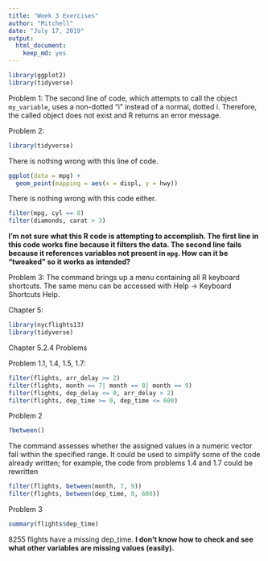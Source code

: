 ```yaml
---
title: "Week 3 Exercises"
author: "Mitchell"
date: "July 17, 2019"
output: 
  html_document: 
    keep_md: yes
---
```

``` r
library(ggplot2)
library(tidyverse)
```

Problem 1: The second line of code, which attempts to call the object `my_variable`, uses a non-dotted "i" instead of a normal, dotted i. Therefore, the called object does not exist and R returns an error message. 

Problem 2: 
```r
library(tidyverse)
```
There is nothing wrong with this line of code. 
```r
ggplot(data = mpg) + 
  geom_point(mapping = aes(x = displ, y = hwy))
```
There is nothing wrong with this code either. 
```r
filter(mpg, cyl == 8)
filter(diamonds, carat > 3)
```
**I'm not sure what this R code is attempting to accomplish. The first line in this code works fine because it filters the data. The second line fails because it references variables not present in `mpg`. How can it be "tweaked" so it works as intended?**

Problem 3: The command brings up a menu containing all R keyboard shortcuts. The same menu can be accessed with Help -> Keyboard Shortcuts Help. 

Chapter 5: 
```r
library(nycflights13)
library(tidyverse)
```

Chapter 5.2.4 Problems

Problem 1.1, 1.4, 1.5, 1.7: 
```r
filter(flights, arr_delay >= 2)
filter(flights, month == 7| month == 8| month == 9)
filter(flights, dep_delay <= 0, arr_delay > 2)
filter(flights, dep_time >= 0, dep_time <= 600)
```

Problem 2
```r
?between()
```
The command assesses whether the assigned values in a numeric vector fall within the specified range. It could be used to simplify some of the code already written; for example, the code from problems 1.4 and 1.7 could be rewritten 
```r
filter(flights, between(month, 7, 9))
filter(flights, between(dep_time, 0, 600))
```

Problem 3
```r
summary(flights$dep_time)
```
8255 flights have a missing dep_time. **I don't know how to check and see what other variables are missing values (easily).**










